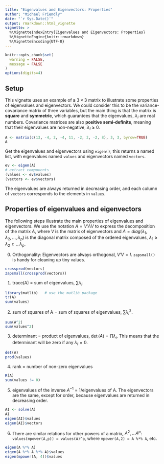```yaml
---
title: "Eigenvalues and Eigenvectors: Properties"
author: "Michael Friendly"
date: "`r Sys.Date()`"
output: rmarkdown::html_vignette
vignette: >
  %\VignetteIndexEntry{Eigenvalues and Eigenvectors: Properties}
  %\VignetteEngine{knitr::rmarkdown}
  %\VignetteEncoding{UTF-8}
---
```


```r
knitr::opts_chunk$set(
  warning = FALSE,
  message = FALSE
)
options(digits=4)
```
## Setup

This vignette uses an example of a $3 \times 3$ matrix to illustrate some properties of
eigenvalues and eigenvectors.  We could consider this to be the variance-covariance matrix of three variables,
but the main thing is that the matrix is **square** and **symmetric**, which guarantees that the eigenvalues, $\lambda_i$ are
real numbers. Covariance matrices are also **positive semi-definite**, meaning
that their eigenvalues are non-negative, $\lambda_i \ge 0$.

```r
A <- matrix(c(13, -4, 2, -4, 11, -2, 2, -2, 8), 3, 3, byrow=TRUE)
A
```

Get the eigenvalues and eigenvectors using `eigen()`;  this returns a named list, with eigenvalues named `values` and
eigenvectors named `vectors`.
```r
ev <- eigen(A)
# extract components
(values <- ev$values)
(vectors <- ev$vectors)
```
The eigenvalues are always returned in decreasing order, and each column of `vectors` corresponds to the
elements in `values`.


## Properties of eigenvalues and eigenvectors
The following steps illustrate the main properties of eigenvalues and eigenvectors.  We use the notation
$A = V' \Lambda V$ to express the decomposition of the matrix $A$, where $V$ is the matrix of
eigenvectors and $\Lambda = diag(\lambda_1, \lambda_2, \dots, \lambda_p)$ is the diagonal matrix
composed of the ordered eigenvalues, $\lambda_1 \ge \lambda_2 \ge \dots \lambda_p$.

0. Orthogonality: Eigenvectors are always orthogonal, $V' V = I$.  `zapsmall()` is handy for cleaning up tiny values.
```r
crossprod(vectors)
zapsmall(crossprod(vectors))
```


1. trace(A) = sum of eigenvalues, $\sum \lambda_i$.
```r
library(matlib)   # use the matlib package
tr(A)
sum(values)
```

2. sum of squares of A = sum of squares of eigenvalues, $\sum \lambda_i^2$.
```r
sum(A^2)
sum(values^2)
```

3. determinant = product of eigenvalues, $\det(A) = \prod \lambda_i$. This means that the determinant will be zero
if any $\lambda_i = 0$.
```r
det(A)
prod(values)
```

4. rank = number of non-zero eigenvalues
```r
R(A)
sum(values != 0)
```


5. eigenvalues of the inverse $A^{-1}$ = 1/eigenvalues of A. The eigenvectors are the same, except for order, because eigenvalues
are returned in decreasing order.
```r
AI <- solve(A)
AI
eigen(AI)$values
eigen(AI)$vectors
```

6. There are similar relations for other powers of a matrix, $A^2, \dots A^p$: `values(mpower(A,p)) = values(A)^p`, where 
`mpower(A,2) = A %*% A`, etc.
```r
eigen(A %*% A)
eigen(A %*% A %*% A)$values
eigen(mpower(A, 4))$values

```


